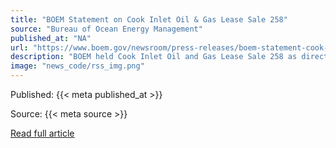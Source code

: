 ```yaml
---
title: "BOEM Statement on Cook Inlet Oil & Gas Lease Sale 258"
source: "Bureau of Ocean Energy Management"
published_at: "NA"
url: "https://www.boem.gov/newsroom/press-releases/boem-statement-cook-inlet-oil-gas-lease-sale-258"
description: "BOEM held Cook Inlet Oil and Gas Lease Sale 258 as directed by the Inflation Reduction Act of 2022."
image: "news_code/rss_img.png"
---
```



  Published: {{< meta published_at >}}
  

  Source: {{< meta source >}}
  

  [Read full article]({{< meta url >}})
  

